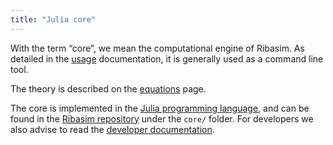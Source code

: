 ```yaml
---
title: "Julia core"
---
```


With the term "core", we mean the computational engine of Ribasim. As detailed in the
[usage](usage.qmd) documentation, it is generally used as a command line tool.

The theory is described on the [equations](equations.qmd) page.

The core is implemented in the [Julia programming language](https://julialang.org/), and
can be found in the [Ribasim repository](https://github.com/Deltares/Ribasim) under the
`core/` folder. For developers we also advise to read the
[developer documentation](developer.qmd).
